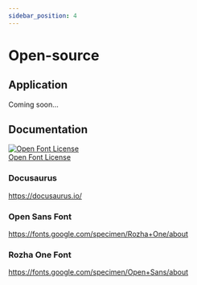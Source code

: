 ```yaml
---
sidebar_position: 4
---
```


# Open-source

## Application

Coming soon...

## Documentation


<!--SIL Open Font License-->

<a rel="license" href="https://scripts.sil.org/OFL">
<img alt="Open Font License" border="0"
src="../images/OFL_logo_rect_color.png"/></a>
<br />
<a rel="license" href="https://scripts.sil.org/OFL">Open Font License </a>

<!--/SIL Open Font License-->

### Docusaurus
https://docusaurus.io/

### Open Sans Font
https://fonts.google.com/specimen/Rozha+One/about

### Rozha One Font
https://fonts.google.com/specimen/Open+Sans/about

